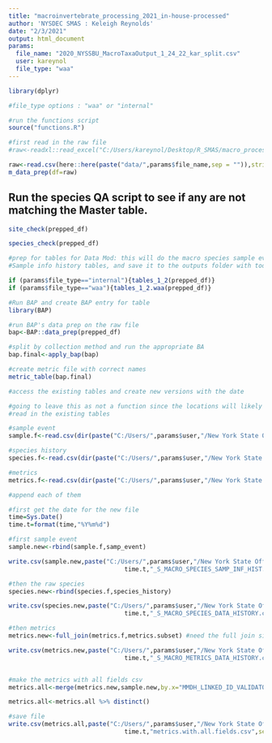```yaml
---
title: "macroinvertebrate_processing_2021_in-house-processed"
author: 'NYSDEC SMAS : Keleigh Reynolds'
date: "2/3/2021"
output: html_document
params:
  file_name: "2020_NYSSBU_MacroTaxaOutput_1_24_22_kar_split.csv"
  user: kareynol
  file_type: "waa"
---
```


```r
library(dplyr)

#file_type options : "waa" or "internal"

#run the functions script
source("functions.R")
```

```r
#first read in the raw file
#raw<-readxl::read_excel("C:/Users/kareynol/Desktop/R_SMAS/macro_processing_in_house/data/SampData_2018.xlsx")

raw<-read.csv(here::here(paste("data/",params$file_name,sep = "")),stringsAsFactors = FALSE)
m_data_prep(df=raw)


```

## Run the species QA script to see if any are not matching the Master table.

```r
site_check(prepped_df)

species_check(prepped_df)
```

```r
#prep for tables for Data Mod: this will do the macro species sample event table and the 
#Sample info history tables, and save it to the outputs folder with today's date.

if (params$file_type=="internal"){tables_1_2(prepped_df)}
if (params$file_type=="waa"){tables_1_2.waa(prepped_df)}

```

```r
#Run BAP and create BAP entry for table
library(BAP)

#run BAP's data prep on the raw file
bap<-BAP::data_prep(prepped_df)

#split by collection method and run the appropriate BA
bap.final<-apply_bap(bap)

#create metric file with correct names
metric_table(bap.final)

```

```r
#access the existing tables and create new versions with the date

#going to leave this as not a function since the locations will likely change.
#read in the existing tables

#sample event
sample.f<-read.csv(dir(paste("C:/Users/",params$user,"/New York State Office of Information Technology Services/SMAS - Streams Data Modernization/Cleaned Files/Final_Macro_ITS/",sep=""),full.names = T, pattern="*S_MACRO_SPECIES_SAMP_INF_HIST.csv"),stringsAsFactors = FALSE)

#species history
species.f<-read.csv(dir(paste("C:/Users/",params$user,"/New York State Office of Information Technology Services/SMAS - Streams Data Modernization/Cleaned Files/Final_Macro_ITS/",sep=""),full.names = T, pattern="*S_MACRO_SPECIES_DATA_HISTORY.csv"),stringsAsFactors = FALSE)

#metrics
metrics.f<-read.csv(dir(paste("C:/Users/",params$user,"/New York State Office of Information Technology Services/SMAS - Streams Data Modernization/Cleaned Files/Final_Macro_ITS/",sep=""),full.names = T, pattern="*S_MACRO_METRICS_DATA_HISTORY.csv"),stringsAsFactors = FALSE)

#append each of them

#first get the date for the new file
time=Sys.Date()
time.t=format(time,"%Y%m%d")

#first sample event
sample.new<-rbind(sample.f,samp_event)

write.csv(sample.new,paste("C:/Users/",params$user,"/New York State Office of Information Technology Services/SMAS - Streams Data Modernization/Cleaned Files/Final_Macro_ITS/",
                                time.t,"_S_MACRO_SPECIES_SAMP_INF_HIST.csv",sep = ""),row.names = FALSE)

#then the raw species
species.new<-rbind(species.f,species_history)

write.csv(species.new,paste("C:/Users/",params$user,"/New York State Office of Information Technology Services/SMAS - Streams Data Modernization/Cleaned Files/Final_Macro_ITS/",
                                time.t,"_S_MACRO_SPECIES_DATA_HISTORY.csv",sep = ""),row.names = FALSE)

#then metrics
metrics.new<-full_join(metrics.f,metrics.subset) #need the full join since the metrics won't always have the same columms

write.csv(metrics.new,paste("C:/Users/",params$user,"/New York State Office of Information Technology Services/SMAS - Streams Data Modernization/Cleaned Files/Final_Macro_ITS/",
                                time.t,"_S_MACRO_METRICS_DATA_HISTORY.csv",sep = ""),row.names = FALSE)



```

```r
#make the metrics with all fields csv
metrics.all<-merge(metrics.new,sample.new,by.x="MMDH_LINKED_ID_VALIDATOR",by.y="MSSIH_LINKED_ID_VALIDATOR",all.x = TRUE)

metrics.all<-metrics.all %>% distinct()

#save file
write.csv(metrics.all,paste("C:/Users/",params$user,"/New York State Office of Information Technology Services/SMAS - Streams Data Modernization/Cleaned Files/Final_Macro_ITS/",
                                time.t,"metrics.with.all.fields.csv",sep = ""),row.names = FALSE)


```




